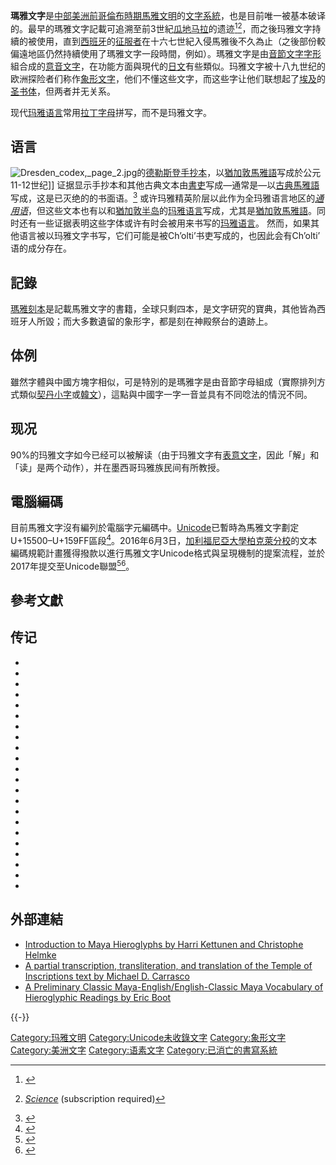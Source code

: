 {{Refimprove |time=2011-12-26}}
{{NoteTA
|1=zh-hk:瑪雅;zh-cn:玛雅;zh-sg:马雅;zh-tw:馬雅;
}}
{{Infobox Writing system
|name=瑪雅象形文字
|type=[[意音文字|意音文字]]、[[音節文字|音節文字]]
|typedesc=
|time=前3世紀至16世紀
|languages=[[馬雅語系|馬雅語系]]
|imagesize=220px
|sample=Palenque glyphs-edit1.jpg
|iso15924=Maya
}}

{{瑪雅文明}}

'''瑪雅文字'''是[[中部美洲|中部美洲]][[前哥倫布時期|前哥倫布時期]][[馬雅文明|馬雅文明]]的[[文字|文字系統]]，也是目前唯一被基本破译的{{le|中部美洲文字|Mesoamerican writing systems}}。最早的瑪雅文字記載可追溯至前3世紀[[瓜地马拉|瓜地马拉]]的{{le|圣巴特羅|San Bartolo (Maya site)}}遗迹<ref>{{cite web |url=http://news.sciencemag.org/sciencenow/2006/01/06-02.html |title=Maya Writing Got Early Start |author=K. Kris Hirst |date=2006-01-06 |work=Science |accessdate=2019-05-03 |archive-date=2013-06-07 |archive-url=https://web.archive.org/web/20130607111647/http://news.sciencemag.org/sciencenow/2006/01/06-02.html |dead-url=no }}</ref><ref>{{cite news | url=https://www.nytimes.com/2006/01/10/science/10maya.html | work=The New York Times | title=Symbols on the Wall Push Maya Writing Back by Years | date=2006-01-10 | accessdate=2010-05-12 | archive-date=2016-05-10 | archive-url=https://web.archive.org/web/20160510213018/http://www.nytimes.com/2006/01/10/science/10maya.html | dead-url=no }}[http://sciencenow.sciencemag.org/cgi/content/full/2006/106/2 ''Science''] {{Wayback|url=http://sciencenow.sciencemag.org/cgi/content/full/2006/106/2 |date=20090514082336 }} (subscription required)</ref>，而之後玛雅文字持續的被使用，直到[[西班牙帝國|西班牙]]的[[征服者|征服者]]在十六七世紀入侵馬雅後不久為止（之後部份較偏遠地區仍然持續使用了瑪雅文字一段時間，例如{{link-es|塔亞薩爾|Tayasal}}）。瑪雅文字是由[[音節文字|音節文字]][[字形|字形]]組合成的[[意音文字|意音文字]]，在功能方面與現代的[[日文|日文]]有些類似。玛雅文字被十八九世纪的欧洲探险者们称作[[象形文字|象形文字]]，他们不懂这些文字，而这些字让他们联想起了[[埃及|埃及]]的[[圣书体|圣书体]]，但两者并无关系。

现代[[馬雅語系|玛雅语言]]常用[[拉丁字母|拉丁字母]]拼写，而不是玛雅文字{{sfn|Breaking the Maya Code|2008}}。

== 语言 ==
[[File:Dresden_codex,_page_2.jpg|thumb]]的[[德勒斯登手抄本|德勒斯登手抄本]]，以[[猶加敦馬雅語|猶加敦馬雅語]]写成於公元11-12世纪]]
证据显示手抄本和其他古典文本由[[書吏|書吏]]写成—通常是{{le|玛雅圣职者|Maya priesthood}}—以[[古典馬雅語|古典馬雅語]]写成，这是已灭绝的{{le|Chʼoltiʼ语|Chʼoltiʼ language}}的书面语。<ref>{{cite journal |last1=Houston |first1=Stephen D. |authorlink1=Stephen D. Houston | first2=John |last2=Robertson |authorlink3=David Stuart (Mayanist) |first3=David |last3=Stuart |year=2000 |title=The Language of Classic Maya Inscriptions |journal={{tsl|en|Current Anthropology||Current Anthropology}} |volume=41 |issue=3 |pages=321–356 |issn=0011-3204 |doi=10.1086/300142 |pmid=10768879}}</ref>{{sfn|Kettunen|Helmke|2014|p=13}}  或许玛雅精英阶层以此作为全玛雅语言地区的''[[通用语|通用语]]''，但这些文本也有以{{le|佩藤盆地|Petén Basin|佩藤}}和[[猶加敦半岛|猶加敦半岛]]的[[馬雅語系|玛雅语言]]写成，尤其是[[猶加敦馬雅語|猶加敦馬雅語]]。同时还有一些证据表明这些字体或许有时会被用来书写{{le|瓜地马拉高地|Guatemalan Highlands}}的[[馬雅語系|玛雅语言]]。{{sfn|Kettunen|Helmke|2014|p=13}} 然而，如果其他语言被以玛雅文字书写，它们可能是被Chʼoltiʼ书吏写成的，也因此会有Chʼoltiʼ语的成分存在。

== 記錄 ==
[[瑪雅刻本|瑪雅刻本]]是記載馬雅文字的書籍，全球只剩四本，是文字研究的寶典，其他皆為西班牙人所毀；而大多數遺留的象形字，都是刻在神殿祭台的遺跡上。
== 体例 ==
雖然字體與中國方塊字相似，可是特別的是瑪雅字是由音節字母組成（實際排列方式類似[[契丹小字|契丹小字]]或[[諺文|韓文]]），這點與中國字一字一音並具有不同唸法的情況不同。

==现况==
90%的玛雅文字如今已经可以被解读（由于玛雅文字有[[表意文字|表意文字]]，因此「解」和「读」是两个动作），并在墨西哥玛雅族民间有所教授。

==電腦編碼==
目前馬雅文字沒有編列於電腦字元編碼中。[[Unicode|Unicode]]已暫時為馬雅文字劃定U+15500–U+159FF區段<ref>{{Cite web |url=https://www.unicode.org/roadmaps/smp/ |title=The Unicode Consortium, Roadmap to the SMP |accessdate=2018-12-18 |archive-date=2015-06-23 |archive-url=https://web.archive.org/web/20150623073640/http://www.unicode.org/roadmaps/smp/ |dead-url=no }}</ref>。2016年6月3日，[[加利福尼亞大學柏克萊分校|加利福尼亞大學柏克萊分校]]的文本編碼規範計畫獲得撥款以進行馬雅文字Unicode格式與呈現機制的提案流程，並於2017年提交至Unicode聯盟<ref>{{Cite web |url=http://blog.unicode.org/2016/06/encoding-mayan-script-your-adopt.html?m=1 |title=Unicode Consortium blog retrieved:6jun16 |access-date=2018-12-18 |archive-date=2021-02-24 |archive-url=https://web.archive.org/web/20210224100659/http://blog.unicode.org/2016/06/encoding-mayan-script-your-adopt.html?m=1 |dead-url=no }}</ref><ref>{{cite web |title=Mayan hieroglyphs |url=https://scriptsource.org/cms/scripts/page.php?item_id=script_detail_sym&key=Maya |website=ScriptSource |access-date=2020-03-06 |archive-date=2020-05-19 |archive-url=https://web.archive.org/web/20200519150719/https://scriptsource.org/cms/scripts/page.php?item_id=script_detail_sym&key=Maya |dead-url=no }}</ref>。

== 參考文獻 ==
{{Reflist|30em}}

== 传记 ==
{{refbegin|colwidth=30em}}
* {{cite book |last=Coe |first=Michael D. |authorlink=Michael D. Coe  |last2=Van Stone |first2=Mark L   |year=2005 |title=Reading the Maya Glyphs |publisher=Thames & Hudson |location=London |isbn=978-0-500-28553-4  |ref=harv}}
* {{cite book |last=Coe |first=Michael D. |authorlink=Michael D. Coe |year=1992 |title=Breaking the Maya Code |publisher=Thames & Hudson |location=London |isbn=0-500-05061-9 |ref=harv}}
* {{cite book |last=Gronemeyer |first=Sven |year=2012 |url=https://www.academia.edu/2088991/Statements_of_Identity_Emblem_Glyphs_in_the_Nexus_of_Political_Relations |chapter=Statements of Identity: Emblem Glyphs in the Nexus of Political Relations |editor1=Jarosław Źrałka |editor2=Wiesław Koszkul |editor3=Beata Golińska |title=Maya Political Relations and Strategies. Proceedings of the 14th European Maya Conference, Cracow, 2009 |series=Contributions in New World Archaeology |volume=4 |publisher=Polska Akademia Umiejętności and Uniwersytet Jagielloński |location=Cracow |pages=13–40 |ref=harv |access-date=2019-05-03 |archive-date=2021-03-08 |archive-url=https://web.archive.org/web/20210308081617/https://www.academia.edu/2088991/Statements_of_Identity_Emblem_Glyphs_in_the_Nexus_of_Political_Relations |dead-url=no }}
* {{cite book |last=Houston |first=Stephen D. |authorlink=Stephen D. Houston |year=1993 |title=Hieroglyphs and History at Dos Pilas: Dynastic Politics of the Classic Maya |publisher={{tsl|en|University of Texas Press||University of Texas Press}} |location=Austin |isbn=0-292-73855-2 |ref=harv}}
* {{cite book |last=Houston |first=Stephen D. |authorlink=Stephen D. Houston |year=1986 |title=Problematic Emblem Glyphs: Examples from Altar de Sacrificios, El Chorro, Rio Azul, and Xultun |url=http://www.mesoweb.com/bearc/cmr/03.html |format=[[可移植文档格式|PDF]] |edition=Mesoweb online facsimile |series=Research Reports on Ancient Maya Writing, 3. |location=Washington D.C. |publisher=Center for Maya Research |asin=B0006EOYNY |ref=harv |access-date=2019-05-03 |archive-date=2021-02-24 |archive-url=https://web.archive.org/web/20210224144343/http://www.mesoweb.com/bearc/cmr/03.html |dead-url=no }}
* {{cite book |last=Kettunen |first=Harri |first2=Christophe |last2=Helmke |year=2014 |title=Introduction to Maya Hieroglyphs |format=PDF |publisher=The European Association of Mayanists and Comenius University in Bratislava |url=http://www.wayeb.org/resources-links/wayeb-resources/workshop-handbook |accessdate=2018-02-04 |language=en,es,fr,pl,da,sl,it |ref=harv |archive-date=2021-03-05 |archive-url=https://web.archive.org/web/20210305212509/https://www.wayeb.org/resources-links/wayeb-resources/workshop-handbook/ |dead-url=no }}
*{{cite book |author-last1=Lacadena |author-first1=Alfonso |author-last2=Wichmann |author-first2=Søren |chapter=On the Representation of the Glottal Stop in Maya Writing |title=The Linguistics of Maya Writing |pages=103–162 |year=2004 |publisher=University of Utah Press |location=Salt Lake City |ref=harv}}
* {{cite book |last1=Lacadena García-Gallo |first1=Alfonso |first2=Andrés |last2=Ciudad Ruiz |year=1998 |chapter=Reflexiones sobre la estructura política maya clásica |title=Anatomía de una Civilización: Aproximaciones Interdisciplinarias a la Cultura Maya |editor=Andrés Ciudad Ruiz |editor2=Yolanda Fernández Marquínez |editor3=José Miguel García Campillo |editor4=Maria Josefa Iglesias Ponce de León |editor5=Alfonso Lacadena García-Gallo |editor6=Luis T. Sanz Castro |publisher=Sociedad Española de Estudios Mayas |location=Madrid |isbn=84-923545-0-X |lang=es |ref=harv}}
*{{cite web |last=de Landa |first=Diego |author-link=Diego de Landa |editor-last=Prager |editor-first=Christian |title=Relacion de las Cosas de Yucatán |url=http://www.wayeb.org/download/resources/landa.pdf |format=PDF |date=1566 |orig-year=From 1958 Porrua edition, with page numbers in parenthesis |publication-date=2002 |via=Wayeb.org |ref=harv |access-date=2019-05-03 |archive-date=2013-02-03 |archive-url=https://web.archive.org/web/20130203081553/http://www.wayeb.org/download/resources/landa.pdf |dead-url=no }}
* {{cite AV media |people=Lebrun, David (Director) Guthrie, Rosey (producer) |title=Breaking the Maya Code |year=2008 |medium=Documentary |publisher=Night Fire Films |asin=B001B2U1BE |ref=harvid{{Breaking the Maya Code|2008}}}}
* {{cite book |last=Mathews |first=Peter |authorlink=Peter Mathews (archaeologist) |year=1991 |chapter=Classic Maya emblem glyphs |title=Classic Maya Political History: Hieroglyphic and Archaeological Evidence |series=School of American Research Advanced Seminars |editor-first=T. Patrick |editor-last=Culvert |publisher=[[劍橋大學出版社|Cambridge University Press]] |location=Cambridge and New York |pages=19–29|isbn=0-521-39210-1 |ref=harv}}
* {{cite book |last=Marcus |first=Joyce |authorlink=Joyce Marcus |year=1976 |title=Emblem and State in the Classic Maya Lowlands: an Epigraphic Approach to Territorial Organization |series=Dumbarton Oaks Other Titles in Pre-Columbian Studies |location=Washington D.C. |publisher=[[敦巴頓橡樹園|Dumbarton Oaks Research Library and Collection]], [[哈佛大学出版社|Harvard University Press]] |isbn=0-88402-066-5  |ref=harv}}
*{{cite book |last=McKillop |first=Heather |year=2004 | title=The ancient Maya : new perspectives | publisher=W. W. Norton & Company, Inc.  | location=New York, N.Y. | isbn=978-0-393-32890-5  |ref=harv}}
* {{cite book |last=Montgomery |first=John  |authorlink=John Montgomery (art historian) |title=How to Read Maya Hieroglyphs |series=Hippocrene Practical Dictionaries |year=2004 |location=New York |publisher=Hippocrene Books |isbn=978-0-7818-1020-3  |ref=harv}}
* {{cite book |last=Montgomery |first=John |authorlink=John Montgomery (art historian)|title=Dictionary of Maya Hieroglyphs |year=2002 |location=New York |publisher=Hippocrene Books |isbn=978-0-7818-0862-0  |ref=harv}}
* {{cite journal |last1=Saturno |first1=William A. |authorlink2=David Stuart (Mayanist) |first2=David |last2=Stuart |first3=Boris |last3=Beltrán |date=3 March 2006 |title=Early Maya writing at San Bartolo, Guatemala |url=http://www.sanbartolo.org/science.pdf |format=[[可移植文档格式|PDF]] ''Science'' Express republ. |journal=Science |volume=311 |issue=5765 |pages=1281–3 |doi=10.1126/science.1121745 |pmid=16400112 |accessdate=2007-06-15 |bibcode=2006Sci...311.1281S |ref=harv |archive-date=2021-02-25 |archive-url=https://web.archive.org/web/20210225212634/http://www.sanbartolo.org/science.pdf |dead-url=no }}
* {{cite book  |last1=Schele |first1=Linda   |authorlink1=Linda Schele |first2=Mary Ellen  |last2=Miller |authorlink2=Mary Miller (art historian)  |year=1992 |origyear=1986 |title=Blood of Kings: Dynasty and Ritual in Maya Art |others=[[Justin_Kerr|Justin Kerr]] (photographer) |edition=reprint |publisher=George Braziller |location=New York |isbn=0-8076-1278-2  |ref=harv}}
* {{cite book |last=Schele |first=Linda   |authorlink=Linda Schele |first2=David |last2=Freidel  |year=1990 |title=A Forest of Kings: The Untold Story of the Ancient Maya |url=https://archive.org/details/forestofkingsunt0034sche |publisher=William Morrow |location=New York |isbn=0-688-07456-1 |ref=harv}}
* {{cite book |last=Soustelle |first=Jacques  |authorlink=Jacques Soustelle |title=The Olmecs: The Oldest Civilization in Mexico |url=https://archive.org/details/olmecsoldestcivi0000sous |year=1984 |location=New York |publisher=Doubleday and Co |isbn=0-385-17249-4  |ref=harv}}
* {{cite book |last1=Stuart |first1=David   |authorlink=David Stuart (Mayanist) |last2=Houston |first2=Stephen D. |authorlink2=Stephen D. Houston  |year=1994 |title=Classic Maya Place Names |series=Dumbarton Oaks Pre-Columbian Art and Archaeology Series |volume=33 |location=Washington D.C. |publisher=[[敦巴頓橡樹園|Dumbarton Oaks Research Library and Collection]], [[哈佛大学出版社|Harvard University Press]] |isbn=0-88402-209-9 |ref=harv}}
* {{cite book |last=Tedlock |first=Dennis  |authorlink=Dennis Tedlock |title=2000 Years of Mayan Literature |url=https://archive.org/details/2000yearsofmayan0000tedl |year=2010 |location=California |publisher=University of California Press |isbn=978-0-520-23221-1 |ref=harv}}
* {{cite book |last1=Van Stone |first1=Mark L |authorlink=Mark L Van Stone |title=2012: Science and Prophecy of the Ancient Maya |year=2010 |location=California |publisher=Tlacaelel Press |isbn=978-0-9826826-0-9 |ref=harv}}
{{refend}}

== 外部連結 ==
{{Commonscat-inline|Maya writing}}
* [http://www.mesoweb.com/resources/handbook/index.html Introduction to Maya Hieroglyphs by Harri Kettunen and Christophe Helmke] {{Wayback|url=http://www.mesoweb.com/resources/handbook/index.html |date=20070617102538 }}
* [http://learningobjects.wesleyan.edu/palenque/glyphs/temple_inscriptions/ A partial transcription, transliteration, and translation of the Temple of Inscriptions text by Michael D. Carrasco] {{Wayback|url=http://learningobjects.wesleyan.edu/palenque/glyphs/temple_inscriptions/ |date=20060901074300 }}
* [http://www.mesoweb.com/resources/vocabulary/Vocabulary.pdf A Preliminary Classic Maya-English/English-Classic Maya Vocabulary of Hieroglyphic Readings by Eric Boot] {{Wayback|url=http://www.mesoweb.com/resources/vocabulary/Vocabulary.pdf |date=20190712062306 }}

{{-}}
{{四大自源文字}}
{{List of writing systems}}

[[Category:玛雅文明|Category:玛雅文明]]
[[Category:Unicode未收錄文字|Category:Unicode未收錄文字]]
[[Category:象形文字|Category:象形文字]]
[[Category:美洲文字|Category:美洲文字]]
[[Category:语素文字|Category:语素文字]]
[[Category:已消亡的書寫系統|Category:已消亡的書寫系統]]